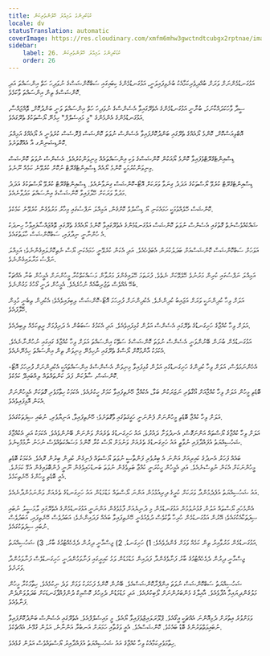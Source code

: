 ```yaml
---
title: ކުޑަކުދިންގެ އަމިއްލަ ހޭލުންތެރިކަން
locale: dv
statusTranslation: automatic
coverImage: https://res.cloudinary.com/xmfm6mhw3gwctndtcubgx2rptnae/image/upload/v1740468922/small_cover_tratado_de_psicologia_revolucionaria_a4c0dca4e0.webp
sidebar:
    label: 26. ކުޑަކުދިންގެ އަމިއްލަ ހޭލުންތެރިކަން
    order: 26
---
```

އަޅުގަނޑުމެންނަށް ވަރަށް ބުއްދިވެރިކަމާއެކު ބުނެވިފައިވަނީ، އަޅުގަނޑުމެންގެ ކިބައިގައި ސަބްކޮންޝަސްގެ ނުވަދިހަ ހަތް އިންސައްތަ އަދި ކޮންޝަސްގެ ތިން އިންސައްތަ ވާކަމެވެ.

ސީދާ ވާހަކަދައްކާނަމަ، ބުނާނީ އަޅުގަނޑުމެންގެ އެތެރޭގައިވާ އެސެންސްގެ ނުވަދިހަ ހަތް އިންސައްތަ ވަނީ ބަންދުކޮށް، ތޮއްޖައްސާ، އަޅުގަނޑުމެންގެ އެންމެންގެ "މީ މައިސެލްފް" ހިމެނޭ ޔޯސްތަކުގެ ތެރޭގައެވެ.

އޮބްވިއަސްކޮށް، ކޮންމެ ޔޯއެއްގެ ތެރޭގައި ބަންދުކޮށްފައިވާ އެސެންސް ނުވަތަ ކޮންޝަސް ޕްރޮސެސް ކުރެވެނީ އެ ޔޯއެއްގެ އަމިއްލަ ކޮންޑިޝަނިންގ އާ އެއްގޮތަށެވެ.

ޑިސްއިންޓެގްރޭޓްވެފައިވާ ކޮންމެ ޔޯއަކުން ކޮންޝަސްގެ ވަކި އިންސައްތައެއް މިނިވަންކުރެއެވެ. އެސެންސް ނުވަތަ ކޮންޝަސް މިނިވަންކުރުމަކީ ކޮންމެ ޔޯއެއް ޑިސްއިންޓެގްރޭޓް ނުކޮށް ކުރެވޭނެ ކަމެއް ނޫނެވެ.

ޑިސްއިންޓެގްރޭޓް ކުރެވޭ ޔޯސްތަކުގެ އަދަދު ގިނަވާ ވަރަކަށް އޮޓޯ-ކޮންޝަސް ގިނަވާނެއެވެ. ޑިސްއިންޓެގްރޭޓް ކުރެވޭ ޔޯސްތަކުގެ އަދަދު މަދުވާ ވަރަކަށް ހޭލާފައިވާ ކޮންޝަސްގެ އިންސައްތަ މަދުވާނެއެވެ.

ކޮންޝަސް ހޭލެއްވުމަކީ ހަމައެކަނި ޔޯ ޑިސޯލްވް ކޮށްގެން، އަމިއްލަ ނަފްސުގައި މިހާރު މަރުވެގެން ކުރެވޭނެ ކަމެކެވެ.

ޝައްކެއްވެސްނެތް ގޮތުގައި އެސެންސް ނުވަތަ ކޮންޝަސް އަޅުގަނޑުމެންގެ އެތެރޭގައިވާ ކޮންމެ ޔޯއެއްގެ ތެރޭގައި ތޮއްޖައްސާފައިވާހާ ހިނދަކު އެ ހުންނާނީ ނިދާފައި، ސަބްކޮންޝަސް ހާލަތުގައެވެ.

އަވަހަށް ސަބްކޮންޝަސް ކޮންޝަސްއަށް ބަދަލުކުރަން އެބަޖެހެއެވެ. އަދި އެކަން ކުރެވޭނީ ހަމައެކަނި ޔޯސް ނެތިކޮށްލައިގެންނެވެ؛ އަމިއްލަ ނަފްސު މަރާލައިގެންނެވެ.

އަމިއްލަ ނަފްސުގައި ކުރިން މަރުނުވެ ހޭލެވޭކަށް ނެތެވެ. ފުރަތަމަ ހޭލައިގެންފަ މަރުވާން މަސައްކަތްކުރާ މީހުންނަށް އެމީހުން ބުނާ އެއްޗަކާ ބެހޭ އެއްވެސް ތަޖުރިބާއެއް ނުހުރެއެވެ. އެމީހުން ދަނީ ގޯހުގެ މަގުންނެވެ.

އަލަށް ވިހާ ކުދިންނަކީ ވަރަށް އަޖައިބު ކުދިންނެވެ. އެކުދިންނަށް ފުރިހަމަ އޮޓޯ-ކޮންޝަސް ލިބިފައިވެއެވެ؛ އެކުދިން ތިބެނީ މުޅިން ހޭލާފައެވެ.

އަލަށް ވިހާ ކުއްޖާގެ ހަށިގަނޑުގެ ތެރޭގައި އެސެންސް އަލުން ގުޅިފައިވެއެވެ. އަދި އެކަމުގެ ސަބަބުން އެ ދަރިފުޅަށް ރީތިކަމެއް ލިބިދެއެވެ.

އަޅުގަނޑުމެން ބުނަން ބޭނުންވަނީ އެސެންސް ނުވަތަ ކޮންޝަސްގެ ސަތޭކަ އިންސައްތަ އަލަށް ވިހާ ކުއްޖާގެ ގައިގައި ނުހުންނާނެއެވެ. އެކަމަކު އާންމުކޮށް ޔޯސްގެ ތެރޭގައި ނުހިމެނޭ މިނިވަން ތިން އިންސައްތަ ހިމެނޭނެއެވެ.

އެހެންނަމަވެސް، އަލަށް ވިހާ ކުދިންގެ ހަށިގަނޑުގައި އަލުން ގުޅިފައިވާ މިނިވަން އެސެންސްގެ އިންސައްތައަކީ އެކުދިންނަށް ފުރިހަމަ އޮޓޯ-ކޮންޝަސް، ސާފުކަން ފަދަ ކަންތައްތައް ލިއްބައިދޭ ކަމެކެވެ.

ބޮޑެތި މީހުން އަލަށް ވިހާ ކުއްޖާއަށް އޯގާތެރި ނަޒަރަކުން ބަލާ، އެކުއްޖާ ހޭނެތިފައިވާ ކަމަށް ހީކުރެއެވެ. އެކަމަކު ހިތާމަވެރި ގޮތަކަށް އެމީހުންނަށް އެކަން އޮޅިފައިވެއެވެ.

އަލަށް ވިހާ ކުއްޖާ ބޮޑެތި މީހުންނަށް ފެންނަނީ ހަގީގަތުގައި ވާގޮތަށެވެ؛ ހޭނެތިފައިވާ، އަނިޔާވެރި، ނުބައި ސިފަތަކުގައެވެ.

އަލަށް ވިހާ ކުއްޖާގެ ޔޯސްތައް އަންނަގޮސް، އެނދުވަށާ ދައުރުވެ، އައު ހަށިގަނޑުގެ ތެރެއަށް ވަންނަން ބޭނުންވެއެވެ. އެކަމަކު އަދި އެކުއްޖާގެ ޝަހުސިއްޔަތު އުފައްދާފައި ނުވާތީ އައު ހަށިގަނޑުގެ ތެރެއަށް ވަނުމަށް ޔޯސް ކުރާ ކޮންމެ މަސައްކަތެއްވެސް ނުހަނު ނާމުމްކިނެވެ.

ބައެއް ފަހަރު އެނދުގެ ކައިރިއަށް އަންނަ އެ ބިރުވެރި ފަންތާސީ ނުވަތަ ޔޯސްތައް ފެނިގެން ކުދިން ބިރުން ރޮއެވެ. އެކަމަކު ބޮޑެތި މީހުންނަކަށް އެކަން ނުވިސްނެއެވެ. އަދި އެމީހުން ހީކުރަނީ ކުއްޖާ ބަލިވެގެން ނުވަތަ ބަނޑުހައިވެގެން ނޫނީ ފެންބޮވައިގެން އުޅޭ ކަމަށެވެ. އެއީ ބޮޑެތި މީހުންގެ ހޭނެތިކަމެވެ.

އައު ޝަހުސިއްޔަތު އުފެދެމުންދާ ވަރަކަށް ކުރީގެ ދިރިއުޅުމުން އަންނަ ޔޯސްތައް މަޑުމަޑުން އައު ހަށިގަނޑުގެ ތެރެއަށް ވަންނަމުންދާނެއެވެ.

އެންމެހައި ޔޯސްތައް އަލުން ގުޅުނުވުމުން އަޅުގަނޑުމެން މި ދުނިޔެއަށް ފާޅުވެގެން އަންނަނީ އަޅުގަނޑުމެންގެ އެތެރޭގައި ލާމަސީލު ނުބައި ސިފަތަކާއެކުގައެވެ؛ އޭރުން އަޅުގަނޑުމެން ހުރިހާ ތާކުވެސް ދުވެއުޅެނީ ހޭނެތިފައިވާ ބައެއް ފަދައިންނެވެ؛ އަބަދުވެސް ހޭނެތިފައި، އަބަދުވެސް ނުބައި ސިފަތަކުގައެވެ.

އަޅުގަނޑުމެން މަރުވާއިރު ތިން ކަމެއް ވަޅަށް ގެންދެވެއެވެ: 1) ހަށިގަނޑު. 2) ޖިސްމާނީ ދިރުން ދެމެހެއްޓުމުގެ ބާރު. 3) ޝަހުސިއްޔަތު.

ޖިސްމާނީ ދިރުން ދެމެހެއްޓުމުގެ ބާރު ފަނާވެގެންދާ ފަދައިން މަޑުމަޑުން ވަޅު ކައިރީގައި ފަނާވަމުންދަނީ ހަށިގަނޑުވެސް ފަނާވަމުންދާ ވަރަށެވެ.

ޝަހުސިއްޔަތު ސަބްކޮންޝަސް ނުވަތަ އިންފްރާކޮންޝަސްއެވެ. ބޭނުން ކޮންމެ ފަހަރަކު ވަޅަށް ވަދެ ނިކުމެއެވެ. ހިތާމަކުރާ މީހުން މަލުގެންދިޔައިމާ އުފާވެއެވެ. އާއިލާގެ މެންބަރުންނަށް ލޯބިކުރެއެވެ. އަދި މަޑުމަޑުން ދެމިހުރެ ކޮސްމިކް ދުންފުއްޕާގަނޑަކަށް ބަދަލުވަންދެން ފަނާވެއެވެ.

ވަޅަށްވުރެ އިތުރަށް ދެމިއޮންނަ އެއްޗަކީ އީގޯއެވެ. ޕްލޫރަލައިޒްވެފައިވާ ޔޯއެވެ. މީ މައިސެލްފްއެވެ. އެތެރޭގައި އެސެންސް ބަންދުކޮށްފައިވާ ނުބައިވަތްތަރުންގެ ބޮޑު ބައެކެވެ. ކޮންޝަސްއެވެ. އެއީ ވަގުތާއި ހަމަޔަށް އަނބުރާ އަންނާނެ، އަލުން ގުޅޭނެ އެއްޗެކެވެ.

ހިތާމަވެރިކަމާއެކު ވިހާ ކުއްޖާގެ އައު ޝަހުސިއްޔަތު އުފައްދާއިރު ޔޯސްތައްވެސް އަލުން ގުޅެއެވެ.
